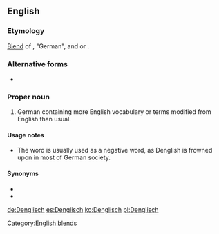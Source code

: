 ==English==

===Etymology===
[[blend|Blend]] of {{m|de|Deutsch}}, "German", and {{m|de|Englisch}} or {{m|en|English}}.

===Alternative forms===
* {{l|en|Denglish}}

===Proper noun===
{{wikipedia}}
{{en-proper noun}}

# German containing more English vocabulary or terms modified from English than usual.

====Usage notes====
* The word is usually used as a negative word, as Denglish is frowned upon in most of German society.

====Synonyms====
* {{l|en|Engleutsch}}
* {{l|en|Germish}}

[[Category:English blends]]

[[de:Denglisch]]
[[es:Denglisch]]
[[ko:Denglisch]]
[[pl:Denglisch]]